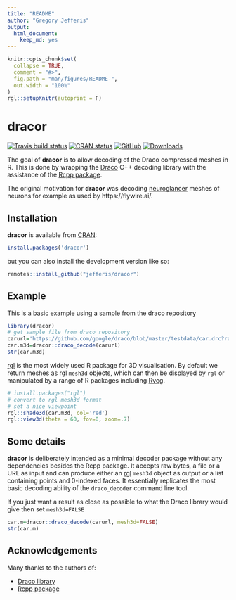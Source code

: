 ```yaml
---
title: "README"
author: "Gregory Jefferis"
output: 
  html_document: 
    keep_md: yes
---
```


<!-- README.md is generated from README.Rmd. Please edit that file -->

```r
knitr::opts_chunk$set(
  collapse = TRUE,
  comment = "#>",
  fig.path = "man/figures/README-",
  out.width = "100%"
)
rgl::setupKnitr(autoprint = F)
```

# dracor

<!-- badges: start -->
[![Travis build status](https://travis-ci.com/jefferis/dracor.svg?branch=master)](https://travis-ci.com/jefferis/dracor)
[![CRAN status](https://www.r-pkg.org/badges/version/dracor)](https://CRAN.R-project.org/package=dracor)
[![GitHub](https://img.shields.io/github/v/release/jefferis/dracor)](https://github.com/jefferis/dracor/releases/)
[![Downloads](http://cranlogs.r-pkg.org/badges/dracor?color=brightgreen)](https://www.r-pkg.org/pkg/dracor)
<!-- badges: end -->

The goal of **dracor** is to allow decoding of the Draco compressed meshes in R. 
This is done by wrapping the [Draco](https://github.com/google/draco) C++ 
decoding library with the assistance of the [Rcpp package](https://cran.r-project.org/package=Rcpp).

The original motivation for **dracor** was decoding [neuroglancer](https://github.com/google/neuroglancer) meshes of neurons for
example as used by https://flywire.ai/.

## Installation

**dracor** is available from [CRAN](https://cran.r-project.org/package=dracor):

```r
install.packages('dracor')
```

but you can also install the development version like so:

```r
remotes::install_github("jefferis/dracor")
```

## Example

This is a basic example using a sample from the draco repository

```r
library(dracor)
# get sample file from draco repository
carurl='https://github.com/google/draco/blob/master/testdata/car.drc?raw=true'
car.m3d=dracor::draco_decode(carurl)
str(car.m3d)
```


[rgl](https://cran.r-project.org/package=rgl) is the most widely used R package
for 3D visualisation. By default we return meshes as rgl `mesh3d` objects, 
which can then be displayed by `rgl` or manipulated by
a range of R packages including [Rvcg](https://cran.r-project.org/package=Rvcg).
```r
# install.packages("rgl")
# convert to rgl mesh3d format
# set a nice viewpoint
rgl::shade3d(car.m3d, col='red')
rgl::view3d(theta = 60, fov=0, zoom=.7)
```

## Some details

**dracor** is deliberately intended as a minimal decoder package without any
dependencies besides the Rcpp package. It accepts raw bytes, a file or a URL as input and can produce either an [rgl](https://cran.r-project.org/package=rgl) `mesh3d` object as output or a list containing points and 0-indexed faces. It essentially 
replicates the most basic decoding ability of the `draco_decoder` command line tool.

If you just want a result as close as possible to what the Draco library would give
then set `mesh3d=FALSE`
```r
car.m=dracor::draco_decode(carurl, mesh3d=FALSE)
str(car.m)
```

## Acknowledgements 

Many thanks to the authors of:

* [Draco library](https://github.com/google/draco)
* [Rcpp package](https://cran.r-project.org/package=Rcpp)
